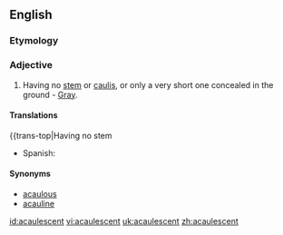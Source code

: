 ==English==

===Etymology===
{{prefix|a|caulescent}}

===Adjective===
{{en-adj|-}}

# {{botany}} Having no [[stem]] or [[caulis]], or only a very short one concealed in the ground - [[Gray]].

====Translations====
{{trans-top|Having no stem
*Spanish: {{t|es|acaule}}
{{trans-mid}}
{{trans-bottom}}

====Synonyms====
* [[acaulous]]
* [[acauline]]

[[id:acaulescent]]
[[vi:acaulescent]]
[[uk:acaulescent]]
[[zh:acaulescent]]